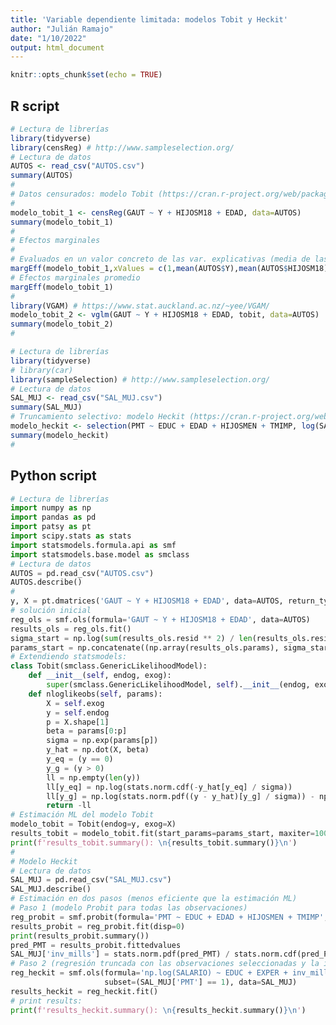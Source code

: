```yaml
---
title: 'Variable dependiente limitada: modelos Tobit y Heckit'
author: "Julián Ramajo"
date: "1/10/2022"
output: html_document
---
```


```r
knitr::opts_chunk$set(echo = TRUE)
```

## R script

```r
# Lectura de librerías
library(tidyverse)
library(censReg) # http://www.sampleselection.org/
# Lectura de datos
AUTOS <- read_csv("AUTOS.csv")
summary(AUTOS)
#
# Datos censurados: modelo Tobit (https://cran.r-project.org/web/packages/censReg/vignettes/censReg.pdf)
#
modelo_tobit_1 <- censReg(GAUT ~ Y + HIJOSM18 + EDAD, data=AUTOS)
summary(modelo_tobit_1)
#
# Efectos marginales 
#
# Evaluados en un valor concreto de las var. explicativas (media de las variables en este caso)
margEff(modelo_tobit_1,xValues = c(1,mean(AUTOS$Y),mean(AUTOS$HIJOSM18),mean(AUTOS$EDAD)))
# Efectos marginales promedio
margEff(modelo_tobit_1)
#
library(VGAM) # https://www.stat.auckland.ac.nz/~yee/VGAM/
modelo_tobit_2 <- vglm(GAUT ~ Y + HIJOSM18 + EDAD, tobit, data=AUTOS)
summary(modelo_tobit_2)
#
```

```r
# Lectura de librerías
library(tidyverse)
# library(car)
library(sampleSelection) # http://www.sampleselection.org/
# Lectura de datos
SAL_MUJ <- read_csv("SAL_MUJ.csv")
summary(SAL_MUJ)
# Truncamiento selectivo: modelo Heckit (https://cran.r-project.org/web/packages/sampleSelection/vignettes/selection.pdf)
modelo_heckit <- selection(PMT ~ EDUC + EDAD + HIJOSMEN + TMIMP, log(SALARIO) ~ EDUC + EXPER, data=SAL_MUJ, method="ml")
summary(modelo_heckit)
#
```

## Python script

```python
# Lectura de librerías
import numpy as np
import pandas as pd
import patsy as pt
import scipy.stats as stats
import statsmodels.formula.api as smf
import statsmodels.base.model as smclass
# Lectura de datos
AUTOS = pd.read_csv("AUTOS.csv")
AUTOS.describe()
#
y, X = pt.dmatrices('GAUT ~ Y + HIJOSM18 + EDAD', data=AUTOS, return_type='dataframe')
# solución inicial
reg_ols = smf.ols(formula='GAUT ~ Y + HIJOSM18 + EDAD', data=AUTOS)
results_ols = reg_ols.fit()
sigma_start = np.log(sum(results_ols.resid ** 2) / len(results_ols.resid))
params_start = np.concatenate((np.array(results_ols.params), sigma_start), axis=None)
# Extendiendo statsmodels:
class Tobit(smclass.GenericLikelihoodModel):
    def __init__(self, endog, exog):
        super(smclass.GenericLikelihoodModel, self).__init__(endog, exog, missing='none')
    def nloglikeobs(self, params):
        X = self.exog
        y = self.endog
        p = X.shape[1]
        beta = params[0:p]
        sigma = np.exp(params[p])
        y_hat = np.dot(X, beta)
        y_eq = (y == 0)
        y_g = (y > 0)
        ll = np.empty(len(y))
        ll[y_eq] = np.log(stats.norm.cdf(-y_hat[y_eq] / sigma))
        ll[y_g] = np.log(stats.norm.pdf((y - y_hat)[y_g] / sigma)) - np.log(sigma)
        return -ll
# Estimación ML del modelo Tobit
modelo_tobit = Tobit(endog=y, exog=X)
results_tobit = modelo_tobit.fit(start_params=params_start, maxiter=10000, disp=0)
print(f'results_tobit.summary(): \n{results_tobit.summary()}\n')
#
# Modelo Heckit
# Lectura de datos
SAL_MUJ = pd.read_csv("SAL_MUJ.csv")
SAL_MUJ.describe()
# Estimación en dos pasos (menos eficiente que la estimación ML)
# Paso 1 (modelo Probit para todas las observaciones)
reg_probit = smf.probit(formula='PMT ~ EDUC + EDAD + HIJOSMEN + TMIMP', data=SAL_MUJ)
results_probit = reg_probit.fit(disp=0)
print(results_probit.summary())
pred_PMT = results_probit.fittedvalues
SAL_MUJ['inv_mills'] = stats.norm.pdf(pred_PMT) / stats.norm.cdf(pred_PMT)
# Paso 2 (regresión truncada con las observaciones seleccionadas y la inversa de la razón de Mills)
reg_heckit = smf.ols(formula='np.log(SALARIO) ~ EDUC + EXPER + inv_mills',
                     subset=(SAL_MUJ['PMT'] == 1), data=SAL_MUJ)
results_heckit = reg_heckit.fit()
# print results:
print(f'results_heckit.summary(): \n{results_heckit.summary()}\n')
```
